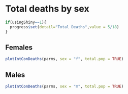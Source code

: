 # Total deaths by sex {#totaldeaths}
```r
if(usingShiny==1){
  progress$set(detail="Total Deaths",value = 5/18)
}
```
## Females
```r
plotIntConDeaths(parms, sex = "f", total.pop = TRUE)
```

## Males
```r
plotIntConDeaths(parms, sex = "m", total.pop = TRUE)
```
